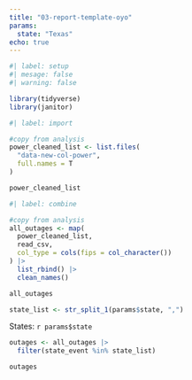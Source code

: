 ```yaml
---
title: "03-report-template-oyo"
params:
  state: "Texas"
echo: true
---
```


```r
#| label: setup
#| mesage: false
#| warning: false

library(tidyverse)
library(janitor)
```

```r
#| label: import

#copy from analysis
power_cleaned_list <- list.files(
  "data-new-col-power",
  full.names = T
)

power_cleaned_list
```

```r
#| label: combine

#copy from analysis
all_outages <- map(
  power_cleaned_list,
  read_csv,
  col_type = cols(fips = col_character())
) |>
  list_rbind() |>
  clean_names()

all_outages
```

```r
state_list <- str_split_1(params$state, ",")
```

States: `r params$state`

```r
outages <- all_outages |>
  filter(state_event %in% state_list)

outages
```

